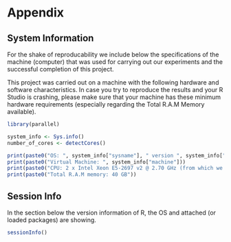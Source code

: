 # Appendix


## System Information


For the shake of reproducability we include below the specifications of the machine (computer) that was used for carrying out our experiments and the successful completion of this project.  

This project was carried out on a machine with the following hardware and software characteristics.  In case you try to reproduce the results and your R Studio is crashing, please make sure that your machine has these minimum hardware requirements (especially regarding the Total R.A.M Memory available).

```r

library(parallel) 

system_info <- Sys.info()
number_of_cores <- detectCores()

print(paste0("OS: ", system_info["sysname"], " version ", system_info["version"], " (release: ", system_info["release"], ")"))
print(paste0("Virtual Machine: ", system_info["machine"]))
print(paste0("CPU: 2 x Intel Xeon E5-2697 v2 @ 2.70 GHz (from which we used 1 processor with ", number_of_cores, " cores)"))
print(paste0("Total R.A.M memory: 40 GB"))

```

## Session Info

In the section below the version information of R, the OS and attached (or loaded packages) are showing.

```r

sessionInfo()

```